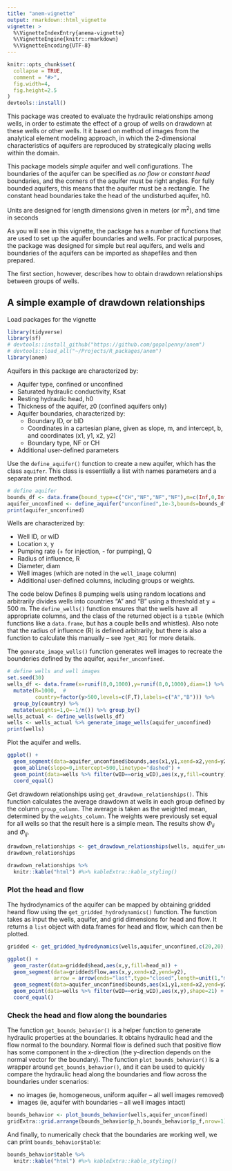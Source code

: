 ```yaml
---
title: "anem-vignette"
output: rmarkdown::html_vignette
vignette: >
  %\VignetteIndexEntry{anema-vignette}
  %\VignetteEngine{knitr::rmarkdown}
  %\VignetteEncoding{UTF-8}
---
```


```r
knitr::opts_chunk$set(
  collapse = TRUE,
  comment = "#>",
  fig.width=4, 
  fig.height=2.5
)
devtools::install()
```

This package was created to evaluate the hydraulic relationships among wells, in order to estimate the effect of a group of wells on drawdown at these wells or other wells. It it based on method of images from the analytical element modeling approach, in which the 2-dimensional characteristics of aquifers are reproduced by strategically placing wells within the domain.

This package models *simple* aquifer and well configurations. The boundaries of the aquifer can be specified as *no flow* or *constant head* boundaries, and the corners of the aquifer must be right angles. For fully bounded aquifers, this means that the aquifer must be a rectangle. The constant head boundaries take the head of the undisturbed aquifer, h0.

Units are designed for length dimensions given in meters (or m^2^), and time in seconds

As you will see in this vignette, the package has a number of functions that are used to set up the aquifer boundaries and wells. For practical purposes, the package was designed for simple but real aquifers, and wells and boundaries of the aquifers can be imported as shapefiles and then prepared. 

The first section, however, describes how to obtain drawdown relationships between groups of wells.

## A simple example of drawdown relationships

Load packages for the vignette

```r
library(tidyverse)
library(sf)
# devtools::install_github("https://github.com/gopalpenny/anem")
# devtools::load_all("~/Projects/R_packages/anem")
library(anem)
```

Aquifers in this package are characterized by:

* Aquifer type, confined or unconfined
* Saturated hydraulic conductivity, Ksat
* Resting hydraulic head, h0
* Thickness of the aquifer, z0 (confined aquifers only)
* Aquifer boundaries, characterized by:
  + Boundary ID, or bID
  + Coordinates in a cartesian plane, given as slope, m, and intercept, b, and coordinates (x1, y1, x2, y2)
  + Boundary type, NF or CH
* Additional user-defined parameters

Use the `define_aquifer()` function to create a new aquifer, which has the class `aquifer`. This class is essentially a list with names parameters and a separate print method.

```r
# define aquifer
bounds_df <- data.frame(bound_type=c("CH","NF","NF","NF"),m=c(Inf,0,Inf,0),b=c(0,1000,1000,0))
aquifer_unconfined <- define_aquifer("unconfined",1e-3,bounds=bounds_df,h0=100)
print(aquifer_unconfined)
```

Wells are characterized by:

* Well ID, or wID
* Location x, y
* Pumping rate (+ for injection, - for pumping), Q
* Radius of influence, R
* Diameter, diam
* Well images (which are noted in the `well_image` column)
* Additional user-defined columns, including groups or weights.

The code below Defines 8 pumping wells using random locations and arbitrarily divides wells into countries "A" and "B" using a threshold at y = 500 m. The `define_wells()` function ensures that the wells have all appropriate columns, and the class of the returned object is a `tibble` (which functions like a `data.frame`, but has a couple bells and whistles). Also note that the radius of influence (R) is defined arbitrarily, but there is also a function to calculate this manually -- see `?get_ROI` for more details.

The `generate_image_wells()` function generates well images to recreate the bounderies defined by the aquifer, `aquifer_unconfined`.

```r
# define wells and well images
set.seed(30)
wells_df <- data.frame(x=runif(8,0,1000),y=runif(8,0,1000),diam=1) %>%
  mutate(R=1000,  #
         country=factor(y>500,levels=c(F,T),labels=c("A","B"))) %>%
  group_by(country) %>%
  mutate(weights=1,Q=-1/n()) %>% group_by()
wells_actual <- define_wells(wells_df)
wells <- wells_actual %>% generate_image_wells(aquifer_unconfined)
print(wells)
```

Plot the aquifer and wells.

```r
ggplot() +
  geom_segment(data=aquifer_unconfined$bounds,aes(x1,y1,xend=x2,yend=y2,color=bound_type)) +
  geom_abline(slope=0,intercept=500,linetype="dashed") +
  geom_point(data=wells %>% filter(wID==orig_wID),aes(x,y,fill=country),shape=21) +
  coord_equal()
```

Get drawdown relationships using `get_drawdown_relationships()`. This function calculates the average drawdown at wells in each group defined by the column `group_column`. The average is taken as the weighted mean, determined by the `weights_column`. The weights were previously set equal for all wells so that the result here is a simple mean. The results show $\Phi_{ii}$ and $\Phi_{ij}$.

```r
drawdown_relationships <- get_drawdown_relationships(wells, aquifer_unconfined, group_column=country, weights_column=weights)
drawdown_relationships
```

```r
drawdown_relationships %>% 
  knitr::kable("html") #%>% kableExtra::kable_styling()
```

### Plot the head and flow

The hydrodynamics of the aquifer can be mapped by obtaining gridded heand flow using the `get_gridded_hydrodynamics()` function. The function takes as input the wells, aquifer, and grid dimensions for head and flow. It returns a `list` object with data.frames for head and flow, which can then be plotted.

```r
gridded <- get_gridded_hydrodynamics(wells,aquifer_unconfined,c(20,20),c(8,8))

ggplot() +
  geom_raster(data=gridded$head,aes(x,y,fill=head_m)) +
  geom_segment(data=gridded$flow,aes(x,y,xend=x2,yend=y2),
               arrow = arrow(ends="last",type="closed",length=unit(1,"mm")),color="black") +
  geom_segment(data=aquifer_unconfined$bounds,aes(x1,y1,xend=x2,yend=y2,color=bound_type)) +
  geom_point(data=wells %>% filter(wID==orig_wID),aes(x,y),shape=21) +
  coord_equal()
```

### Check the head and flow along the boundaries

The function `get_bounds_behavior()` is a helper function to generate hydraulic properties at the boundaries. It obtains hydraulic head and the flow normal to the boundary. Normal flow is defined such that positive flow has some component in the x-direction (the y-direction depends on the normal vector for the boundary). The function `plot_bounds_behavior()` is a wrapper around `get_bounds_behavior()`, and it can be used to quickly compare the hydraulic head along the boundaries and flow across the boundaries under scenarios: 

* no images (ie, homogeneous, uniform aquifer -- all well images removed)
* images (ie, aquifer with boundaries -- all well images intact)

```r
bounds_behavior <- plot_bounds_behavior(wells,aquifer_unconfined)
gridExtra::grid.arrange(bounds_behavior$p_h,bounds_behavior$p_f,nrow=1)
```

And finally, to numerically check that the boundaries are working well, we can print `bounds_behavior$table`:

```r
bounds_behavior$table %>% 
  knitr::kable("html") #%>% kableExtra::kable_styling()
```

